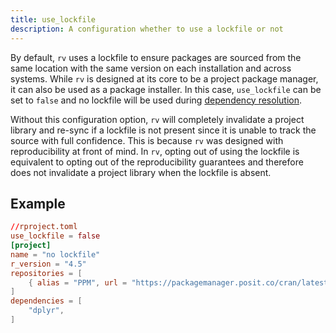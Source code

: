 ```yaml
---
title: use_lockfile
description: A configuration whether to use a lockfile or not
---
```


By default, `rv` uses a lockfile to ensure packages are sourced from the same location with the same version on each installation and
across systems. While `rv` is designed at its core to be a project package manager, it can also be used as a package installer.
In this case, `use_lockfile` can be set to `false` and no lockfile will be used during [dependency resolution](../../concepts/resolution).

Without this configuration option, `rv` will completely invalidate a project library and re-sync if a lockfile is not present since it is 
unable to track the source with full confidence. This is because `rv` was designed with reproducibility at front of mind. In `rv`, opting out of 
using the lockfile is equivalent to opting out of the reproducibility guarantees and therefore does not invalidate a project library 
when the lockfile is absent.

## Example
```toml ins={2}
//rproject.toml
use_lockfile = false
[project]
name = "no lockfile"
r_version = "4.5"
repositories = [
    { alias = "PPM", url = "https://packagemanager.posit.co/cran/latest" },
]
dependencies = [
    "dplyr",
]
```